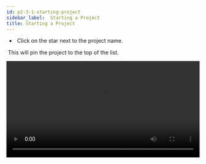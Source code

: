 ```yaml
---
id: p2-3-1-starting-project
sidebar_label:  Starting a Project
title: Starting a Project
---
```


- ​	Click on the star next to the project name. 			

​			This will pin the project to the top of the list. 

<video controls src="/autographaAssetsV2/how-to/starting-project.mov" width="100%" type="video/mov"/>
